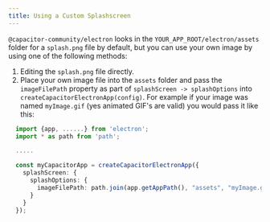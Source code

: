 ```yaml
---
title: Using a Custom Splashscreen
---
```


`@capacitor-community/electron` looks in the `YOUR_APP_ROOT/electron/assets` folder for a `splash.png` file by default, but you can use your own image by using one of the following methods:

1. Editing the `splash.png` file directly.
2. Place your own image file into the `assets` folder and pass the `imageFilePath` property as part of `splashScreen -> splashOptions` into `createCapacitorElectronApp(config)`. For example if your image was named `myImage.gif` (yes animated GIF's are valid) you would pass it like this:

```typescript
  import {app, ......} from 'electron';
  import * as path from 'path';

  .....

  const myCapacitorApp = createCapacitorElectronApp({
    splashScreen: {
      splashOptions: {
        imageFilePath: path.join(app.getAppPath(), "assets", "myImage.gif")
      }
    }
  });
```
